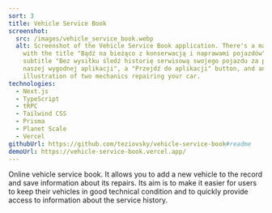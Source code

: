 ```yaml
---
sort: 3
title: Vehicle Service Book
screenshot:
  src: /images/vehicle_service_book.webp
  alt: Screenshot of the Vehicle Service Book application. There's a main section
    with the title "Bądź na bieżąco z konserwacją i naprawami pojazdów", a
    subtitle "Bez wysiłku śledź historię serwisową swojego pojazdu za pomocą
    naszej wygodnej aplikacji", a "Przejdź do aplikacji" button, and an
    illustration of two mechanics repairing your car.
technologies:
  - Next.js
  - TypeScript
  - tRPC
  - Tailwind CSS
  - Prisma
  - Planet Scale
  - Vercel
githubUrl: https://github.com/teziovsky/vehicle-service-book#readme
demoUrl: https://vehicle-service-book.vercel.app/
---
```


Online vehicle service book. It allows you to add a new vehicle to the record and save information about its repairs. Its aim is to make it easier for users to keep their vehicles in good technical condition and to quickly provide access to information about the service history.
